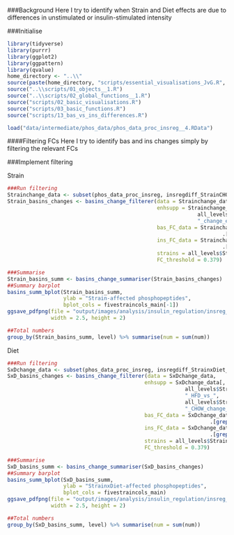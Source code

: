 ###Background
Here I try to identify when Strain and Diet effects are due to differences in unstimulated or insulin-stimulated intensity

###Initialise
```r
library(tidyverse)
library(purrr)
library(ggplot2)
library(ggpattern)
library(qvalue)
home_directory <- "..\\"
source(paste(home_directory, "scripts/essential_visualisations_JvG.R", sep = ""))
source("..\\scripts/01_objects__1.R")
source("..\\scripts/02_global_functions__1.R")
source("scripts/02_basic_visualisations.R")
source("scripts/03_basic_functions.R")
source("scripts/13_bas_vs_ins_differences.R")

load("data/intermediate/phos_data/phos_data_proc_insreg__4.RData")
```


####Filtering FCs
Here I try to identify bas and ins changes simply by filtering the relevant FCs

###Implement filtering

Strain
```r
###Run filtering
Strainchange_data <- subset(phos_data_proc_insreg, insregdiff_StrainCHOW_change_bool == TRUE)
Strain_basins_changes <- basins_change_filterer(data = Strainchange_data,
                                                enhsupp = Strainchange_data[, paste("insregdiff_StrainCHOW_",
                                                             all_levels$Strain %>% .[which(. != "C57Bl6J")],
                                                             "_change_enhsupp", sep = "")],
                                                bas_FC_data = Strainchange_data[, all_FC_cols$Strain %>% 
                                                                     .[grep("CHOW_bas", .)]],
                                                ins_FC_data = Strainchange_data[, all_FC_cols$Strain %>% 
                                                                     .[grep("CHOW_ins", .)]],
                                                strains = all_levels$Strain %>% .[which(. != "C57Bl6J")],
                                                FC_threshold = 0.379)

###Summarise
Strain_basins_summ <- basins_change_summariser(Strain_basins_changes)
##Summary barplot
basins_summ_bplot(Strain_basins_summ,
                  ylab = "Strain-affected phosphopeptides",
                  bplot_cols = fivestraincols_main[-1])
ggsave_pdfpng(file = "output/images/analysis/insulin_regulation/insreg_changes/bas_vs_ins/bplot_Strain_basins_FC0379",
              width = 2.5, height = 2)

##Total numbers
group_by(Strain_basins_summ, level) %>% summarise(num = sum(num))
```

Diet
```r
###Run filtering
SxDchange_data <- subset(phos_data_proc_insreg, insregdiff_StrainxDiet_change_bool == TRUE)
SxD_basins_changes <- basins_change_filterer(data = SxDchange_data,
                                            enhsupp = SxDchange_data[, paste("insregdiff_StrainxDiet_",
                                                         all_levels$Strain,
                                                         "_HFD_vs_",
                                                         all_levels$Strain, 
                                                         "_CHOW_change_enhsupp", sep = "")],
                                            bas_FC_data = SxDchange_data[, all_FC_cols$Diet %>% 
                                                                 .[grep("_bas", .)]],
                                            ins_FC_data = SxDchange_data[, all_FC_cols$Diet %>% 
                                                                 .[grep("_ins", .)]],
                                            strains = all_levels$Strain,
                                            FC_threshold = 0.379)

###Summarise
SxD_basins_summ <- basins_change_summariser(SxD_basins_changes)
##Summary barplot
basins_summ_bplot(SxD_basins_summ,
                  ylab = "StrainxDiet-affected phosphopeptides",
                  bplot_cols = fivestraincols_main)
ggsave_pdfpng(file = "output/images/analysis/insulin_regulation/insreg_changes/bas_vs_ins/bplot_SxD_basins_FC0379",
              width = 2.5, height = 2)

##Total numbers
group_by(SxD_basins_summ, level) %>% summarise(num = sum(num))
```


































